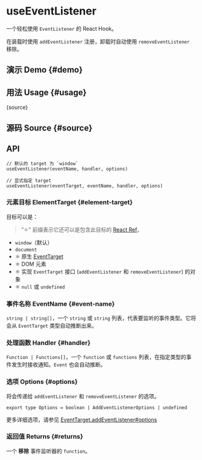 # useEventListener


<HooksType category="Browser" />

一个轻松使用 `EventListener` 的 React Hook。

在装载时使用 `addEventListener` 注册，卸载时自动使用 `removeEventListener` 移除。

## 演示 Demo \{#demo}


<App />

## 用法 Usage \{#usage}


<RawCode>{source}</RawCode>

## 源码 Source \{#source}


<Source />

## API

```tsx
// 默认的 target 为 `window`
useEventListener(eventName, handler, options)

// 显式指定 target
useEventListener(eventTarget, eventName, handler, options)
```

### 元素目标 ElementTarget \{#element-target}

目标可以是：

> "⚛️" 前缀表示它还可以是包含此目标的 [React Ref](https://react.dev/learn/referencing-values-with-refs)。

- `window`（默认）
- `document`
- ⚛️ 原生 [EventTarget](https://developer.mozilla.org/en-US/docs/Web/API/EventTarget)
- ⚛️ DOM 元素
- ⚛️ 实现 `EventTarget` 接口 (`addEventListener` 和 `removeEventListener`) 的对象
- ⚛️ `null` 或 `undefined`

### 事件名称 EventName \{#event-name}

`string | string[]`，一个 `string` 或 `string` 列表，代表要监听的事件类型。它将会从 `EventTarget` 类型自动推断出来。

### 处理函数 Handler \{#handler}

`Function | Functions[]`，一个 `function` 或 `functions` 列表，在指定类型的事件发生时接收通知。`Event` 也会自动推断。

### 选项 Options \{#options}

将会传递给 `addEventListener` 和 `removeEventListener` 的选项。

```tsx
export type Options = boolean | AddEventListenerOptions | undefined
```

更多详细选项，请参见 [EventTarget.addEventListener#options](https://developer.mozilla.org/en-US/docs/Web/API/EventTarget/addEventListener#options)

### 返回值 Returns \{#returns}

一个 **移除** 事件监听器的 `function`。

